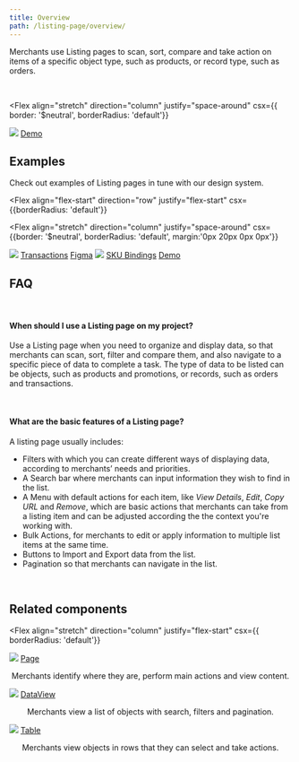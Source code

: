 ```yaml
---
title: Overview
path: /listing-page/overview/
---
```



Merchants use Listing pages to scan, sort, compare and take action on items of a specific object type, such as products, or record type, such as orders.

<br />

<Flex
  align="stretch"
  direction="column"
  justify="space-around"
  csx={{ border: '$neutral', borderRadius: 'default'}}
>
  <Box>
      <Box><a href="#"><img src="https://user-images.githubusercontent.com/77292838/191260988-e792a049-286a-4d9d-83fa-de9a431dcb3c.png"></img></a></Box>
  </Box>
  <Box csx={{ padding: '20px' }}>
    <Flex
    align="stretch"
    direction="row"
    justify="flex-end"
    >
      <a href="#" csx={{ float: 'right'}}>Demo<IconArrowUpRight csx={{ float: 'right'}} /></a>
    </Flex>
  </Box>
</Flex>


## Examples

Check out examples of Listing pages in tune with our design system.

<Flex
  align="flex-start"
  direction="row"
  justify="flex-start"
  csx={{borderRadius: 'default'}}
>
<Flex
  align="stretch"
  direction="column"
  justify="space-around"
  csx={{border: '$neutral', borderRadius: 'default', margin:'0px 20px 0px 0px'}}
>
  <Box>
      <Box><a href="#"><img src="https://user-images.githubusercontent.com/77292838/191267058-1657dee1-3607-4da0-a6b9-2ef08b1ae33d.png"></img></a></Box>
  </Box>
  <Box csx={{ padding: '20px' }}>
    <Flex
    align="stretch"
    direction="row"
    justify="space-between"
    >
      <a href="#">Transactions</a>
      <a href="#" csx={{ float: 'right'}}>Figma<IconArrowUpRight csx={{ float: 'right'}} /></a>
    </Flex>
  </Box>
</Flex>
<Flex
  align="stretch"
  direction="column"
  justify="space-around"
  csx={{border: '$neutral', borderRadius: 'default'}}
>
  <Box>
      <Box><a href="https://storecomponents.myvtex.com/admin/sku-binding/"><img src="https://user-images.githubusercontent.com/77292838/191266818-d9d6b43e-a986-4b1e-8db1-918412d80f5c.png"></img></a></Box>
  </Box>
  <Box csx={{ padding: '20px' }}>
    <Flex
    align="stretch"
    direction="row"
    justify="space-between"
    >
      <a href="https://storecomponents.myvtex.com/admin/sku-binding/">SKU Bindings</a>
      <a href="https://storecomponents.myvtex.com/admin/sku-binding/" csx={{ float: 'right'}}>Demo<IconArrowUpRight csx={{ float: 'right'}} /></a>
    </Flex>
  </Box>
</Flex>
</Flex>


## FAQ

<br />

#### When should I use a Listing page on my project?

Use a Listing page when you need to organize and display data, so that merchants can scan, sort, filter and compare them, and also navigate to a specific piece of data to complete a task. The type of data to be listed can be objects, such as products and promotions, or records, such as orders and transactions.

<br />

#### What are the basic features of a Listing page?

A listing page usually includes:

- Filters with which you can create different ways of displaying data, according to merchants’ needs and priorities.
- A Search bar where merchants can input information they wish to find in the list.
- A Menu with default actions for each item, like *View Details*, *Edit*, *Copy URL* and *Remove*, which are basic actions that merchants can take from a listing item and can be adjusted according the the context you're working with.
- Bulk Actions, for merchants to edit or apply information to multiple list items at the same time.
- Buttons to Import and Export data from the list.
- Pagination so that merchants can navigate in the list.

<br />

## Related  components

<Flex
  align="stretch"
  direction="column"
  justify="flex-start"
  csx={{ borderRadius: 'default'}}
>
  <Box>
    <Flex
    align="center"
    direction="row"
    justify="flex-start"
    >
      <Box><a href="https://admin-ui.vercel.app/components/page"><img src="https://user-images.githubusercontent.com/77292838/191269243-63ad95c3-3bb7-46d9-86ae-51435a67f70c.png"></img></a></Box>
      <Box csx={{ padding: '30px'}}>
        <Flex
        align="flex-start"
        direction="column"
        justify="flex-end"
        >
          <a href="https://admin-ui.vercel.app/components/page" csx={{ float: 'right'}}>Page<IconArrowUpRight csx={{ float: 'right'}} /></a>
          <p>Merchants identify where they are, perform main actions and view content.</p>
        </Flex>
      </Box>
    </Flex>
  </Box>
    <Box>
    <Flex
    align="center"
    direction="row"
    justify="flex-start"
    >
      <Box><a href="https://admin-ui.vercel.app/components/data-view"><img src="https://user-images.githubusercontent.com/77292838/191270799-687c0642-81ba-4448-8051-2ef44f515154.png"></img></a></Box>
      <Box csx={{ padding: '30px'}}>
        <Flex
        align="flex-start"
        direction="column"
        justify="flex-end"
        >
          <a href="https://admin-ui.vercel.app/components/data-view" csx={{ float: 'right'}}>DataView<IconArrowUpRight csx={{ float: 'right'}} /></a>
          <p>Merchants view a list of objects with search, filters and pagination.</p>
        </Flex>
      </Box>
    </Flex>
  </Box>
    <Box>
    <Flex
    align="center"
    direction="row"
    justify="flex-start"
    >
      <Box><a href="https://admin-ui.vercel.app/components/table"><img src="https://user-images.githubusercontent.com/77292838/191270916-c843795d-b4e0-44c2-9515-48ca05e8c17e.png"></img></a></Box>
      <Box csx={{ padding: '30px'}}>
        <Flex
        align="flex-start"
        direction="column"
        justify="flex-end"
        >
          <a href="https://admin-ui.vercel.app/components/table" csx={{ float: 'right'}}>Table<IconArrowUpRight csx={{ float: 'right'}} /></a>
          <p>Merchants view objects in rows that they can select and take actions.</p>
        </Flex>
      </Box>
    </Flex>
  </Box>
</Flex>
